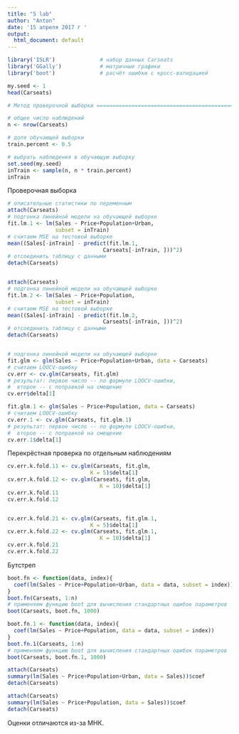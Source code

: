 ```yaml
---
title: "5 lab"
author: "Anton"
date: '15 апреля 2017 г '
output:
  html_document: default
---
```



```r
library('ISLR')              # набор данных Carseats
library('GGally')            # матричные графики
library('boot')              # расчёт ошибки с кросс-валидацией

my.seed <- 1
head(Carseats)

# Метод проверочной выборки ====================================================

# общее число наблюдений
n <- nrow(Carseats)

# доля обучающей выборки
train.percent <- 0.5

# выбрать наблюдения в обучающую выборку
set.seed(my.seed)
inTrain <- sample(n, n * train.percent)
inTrain

```

Проверочная выборка

```r
# описательные статистики по переменным
attach(Carseats)
# подгонка линейной модели на обучающей выборке
fit.lm.1 <- lm(Sales ~ Price+Population+Urban, 
               subset = inTrain)
# считаем MSE на тестовой выборке
mean((Sales[-inTrain] - predict(fit.lm.1,
                              Carseats[-inTrain, ]))^2)
# отсоединить таблицу с данными
detach(Carseats)


attach(Carseats)
# подгонка линейной модели на обучающей выборке
fit.lm.2 <- lm(Sales ~ Price+Population, 
               subset = inTrain)
# считаем MSE на тестовой выборке
mean((Sales[-inTrain] - predict(fit.lm.2,
                              Carseats[-inTrain, ]))^2)
# отсоединить таблицу с данными
detach(Carseats)


# подгонка линейной модели на обучающей выборке
fit.glm <- glm(Sales ~ Price+Population+Urban, data = Carseats)
# считаем LOOCV-ошибку
cv.err <- cv.glm(Carseats, fit.glm)
# результат: первое число -- по формуле LOOCV-ошибки,
#  второе -- с поправкой на смещение
cv.err$delta[1]

fit.glm.1 <- glm(Sales ~ Price+Population, data = Carseats)
# считаем LOOCV-ошибку
cv.err.1 <- cv.glm(Carseats, fit.glm.1)
# результат: первое число -- по формуле LOOCV-ошибки,
#  второе -- с поправкой на смещение
cv.err.1$delta[1]
```

Перекрёстная проверка по отдельным наблюдениям

```r
cv.err.k.fold.11 <- cv.glm(Carseats, fit.glm,
                          K = 5)$delta[1]
cv.err.k.fold.12 <- cv.glm(Carseats, fit.glm,
                             K = 10)$delta[1]
cv.err.k.fold.11
cv.err.k.fold.12


cv.err.k.fold.21 <- cv.glm(Carseats, fit.glm.1,
                          K = 5)$delta[1]
cv.err.k.fold.22 <- cv.glm(Carseats, fit.glm.1,
                             K = 10)$delta[1]
cv.err.k.fold.21
cv.err.k.fold.22
```

Бутстреп

```r
boot.fn <- function(data, index){
  coef(lm(Sales ~ Price+Population+Urban, data = data, subset = index))
}
boot.fn(Carseats, 1:n)
# применяем функцию boot для вычисления стандартных ошибок параметров
boot(Carseats, boot.fn, 1000)

boot.fn.1 <- function(data, index){
  coef(lm(Sales ~ Price+Population, data = data, subset = index))
}
boot.fn.1(Carseats, 1:n)
# применяем функцию boot для вычисления стандартных ошибок параметров
boot(Carseats, boot.fn.1, 1000)

attach(Carseats)
summary(lm(Sales ~ Price+Population+Urban, data = Sales))$coef
detach(Carseats)

attach(Carseats)
summary(lm(Sales ~ Price+Population, data = Sales))$coef
detach(Carseats)
```

Оценки отличаются из-за МНК.
